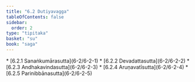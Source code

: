 ```yaml
---
title: "6.2 Dutiyavagga"
tableOfContents: false
sidebar:
  order: 2
type: "tipitaka"
basket: "su"
book: "saga"
---
```



<DynamicBreadcrumb />



<TableOfContents book="saga" section="6.2">
* [6.2.1 Sanaṅkumārasutta](6-2/6-2-1)
* [6.2.2 Devadattasutta](6-2/6-2-2)
* [6.2.3 Andhakavindasutta](6-2/6-2-3)
* [6.2.4 Aruṇavatīsutta](6-2/6-2-4)
* [6.2.5 Parinibbānasutta](6-2/6-2-5)
</TableOfContents>